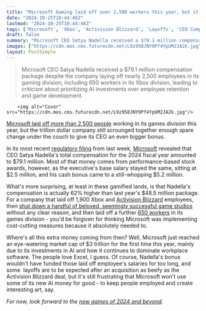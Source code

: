 ```yaml
---
title: "Microsoft Gaming laid off over 2,500 workers this year, but it still found enough spare change to give its CEO a $79 million bonus"
date: "2024-10-25T10:44:46Z"
lastmod: "2024-10-25T10:44:46Z"
tags: ['Microsoft', 'Xbox', 'Activision Blizzard', 'Layoffs', 'CEO Compensation', 'Gaming Industry', 'Business', 'AI']
draft: false
summary: "Microsoft CEO Satya Nadella received a $79.1 million compensation package despite the company laying off nearly 2,500 employees in its gaming division, including 650 workers in its Xbox division, leading to criticism about prioritizing AI investments over employee retention and game development."
images: ["https://cdn.mos.cms.futurecdn.net/L9z958JNY9Pf4YpUM2JA2k.jpg"]
layout: PostSimple
---
```

> Microsoft CEO Satya Nadella received a $79.1 million compensation package despite the company laying off nearly 2,500 employees in its gaming division, including 650 workers in its Xbox division, leading to criticism about prioritizing AI investments over employee retention and game development.


        <img alt="Cover" src="https://cdn.mos.cms.futurecdn.net/L9z958JNY9Pf4YpUM2JA2k.jpg"/>
        
[Microsoft laid off more than 2,500 people](https://www.gamesradar.com/phil-spencer-announces-microsoft-is-laying-off-nearly-2000-people-from-its-gaming-division/) working in its games division this year, but the trillion dollar company still scrounged together enough spare change under the couch to give its CEO an even bigger bonus. 

In its most recent [regulatory filing](https://microsoft.gcs-web.com/node/33151/html#toc858775_18) from last week, [Microsoft](https://www.gamesradar.com/tag/microsoft/) revealed that CEO Satya Nadella's total compensation for the 2024 fiscal year amounted to $79.1 million. Most of that money comes from performance-based stock awards, however, as the executive's base salary stayed the same, sitting at $2.5 million, and his cash bonus came to a still-whopping $5.2 million. 

What's more surprising, at least in these gamified lands, is that Nadella's compensation is actually 62% higher than last year's $48.5 million package. For a company that laid off 1,900 Xbox and [Activision Blizzard](https://www.gamesradar.com/tag/activision-blizzard/) employees, then [shut down a handful of beloved, seemingly successful game studios](https://www.gamesradar.com/games/action/microsoft-reportedly-closing-the-bethesda-studios-behind-redfall-hi-fi-rush-and-more-following-reprioritization-of-titles-and-resources/) without any clear reason, and then laid off a further [650 workers](https://www.theverge.com/2024/9/12/24242695/microsoft-xbox-layoffs-650-employees) in its games division - you'd be forgiven for thinking Microsoft was implementing cost-cutting measures because it absolutely needed to. 

Where's all this extra money coming from then? Well, Microsoft just reached an eye-watering market cap of $3 trillion for the first time this year, mainly due to its investments in AI and how it continues to dominate workplace software. The people love Excel, I guess. Of course, Nadella's bonus wouldn't have funded those laid off employee's salaries for too long, and some  layoffs are to be expected after an acquisition as beefy as the Activision Blizzard deal, but it's still frustrating that Microsoft won't use some of its new AI money for good - to keep people employed and create interesting art, say. 

*For now, look forward to the *[<em>new games of 2024 and beyond</em>](https://www.gamesradar.com/video-game-release-dates/)*.* 
        